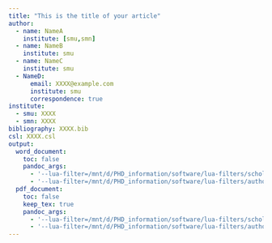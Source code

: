 ```yaml
---
title: "This is the title of your article"
author: 
  - name: NameA
    institute: [smu,smn]
  - name: NameB
    institute: smu
  - name: NameC
    institute: smu
  - NameD:
      email: XXXX@example.com
      institute: smu
      correspondence: true
institute:
  - smu: XXXX
  - smn: XXXX
bibliography: XXXX.bib
csl: XXXX.csl
output:
  word_document:
    toc: false
    pandoc_args:
      - '--lua-filter=/mnt/d/PHD_information/software/lua-filters/scholarly-metadata/scholarly-metadata.lua'
      - '--lua-filter=/mnt/d/PHD_information/software/lua-filters/author-info-blocks/author-info-blocks.lua'
  pdf_document:
    toc: false
    keep_tex: true
    pandoc_args:
      - '--lua-filter=/mnt/d/PHD_information/software/lua-filters/scholarly-metadata/scholarly-metadata.lua'
      - '--lua-filter=/mnt/d/PHD_information/software/lua-filters/author-info-blocks/author-info-blocks.lua'
---
```


<!-- csl: https://www.zotero.org/styles -->
